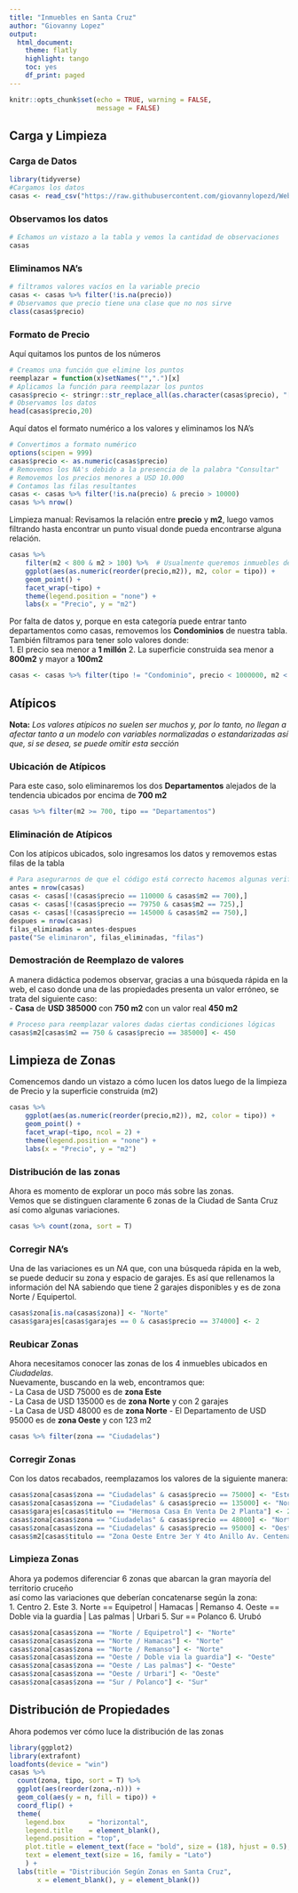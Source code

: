 ---
title: "Inmuebles en Santa Cruz"
author: "Giovanny Lopez"
output:
  html_document: 
    theme: flatly
    highlight: tango
    toc: yes
    df_print: paged
---

```{r setup, include=FALSE}
knitr::opts_chunk$set(echo = TRUE, warning = FALSE,
                      message = FALSE)
```

## Carga y Limpieza

### Carga de Datos
```{r}
library(tidyverse)
#Cargamos los datos
casas <- read_csv("https://raw.githubusercontent.com/giovannylopezd/Web-Scrapping/master/precios%20casas.csv")
```

### Observamos los datos
```{r}
# Echamos un vistazo a la tabla y vemos la cantidad de observaciones
casas
```

### Eliminamos NA's
```{r}
# filtramos valores vacíos en la variable precio 
casas <- casas %>% filter(!is.na(precio))
# Observamos que precio tiene una clase que no nos sirve
class(casas$precio)
```

### Formato de Precio
Aquí quitamos los puntos de los números
```{r}
# Creamos una función que elimine los puntos
reemplazar = function(x)setNames("",".")[x]
# Aplicamos la función para reemplazar los puntos
casas$precio <- stringr::str_replace_all(as.character(casas$precio), "[.]", reemplazar)
# Observamos los datos
head(casas$precio,20)
```

Aquí datos el formato numérico a los valores y eliminamos los NA's
```{r}
# Convertimos a formato numérico 
options(scipen = 999)
casas$precio <- as.numeric(casas$precio)
# Removemos los NA's debido a la presencia de la palabra "Consultar"
# Removemos los precios menores a USD 10.000
# Contamos las filas resultantes
casas <- casas %>% filter(!is.na(precio) & precio > 10000)
casas %>% nrow()
```

Limpieza manual:
Revisamos la relación entre **precio** y **m2**, luego vamos filtrando hasta encontrar un punto visual donde pueda encontrarse alguna relación.  
```{r}
casas %>%
    filter(m2 < 800 & m2 > 100) %>%  # Usualmente queremos inmuebles dentro de estos parámetros de superficie construida
    ggplot(aes(as.numeric(reorder(precio,m2)), m2, color = tipo)) +
    geom_point() +
    facet_wrap(~tipo) +
    theme(legend.position = "none") +
    labs(x = "Precio", y = "m2")
```

Por falta de datos y, porque en esta categoría puede entrar tanto departamentos como casas, removemos los **Condominios** de nuestra tabla.  
También filtramos para tener solo valores donde:  
1. El precio sea menor a **1 millón**
2. La superficie construida sea menor a **800m2** y mayor a **100m2**
```{r}
casas <- casas %>% filter(tipo != "Condominio", precio < 1000000, m2 < 800 & m2 > 100)
```


## Atípicos {.tabset .tabset-fade .tabset-pills}

**Nota:** *Los valores atípicos no suelen ser muchos y, por lo tanto, no llegan a afectar tanto a un modelo con variables normalizadas o estandarizadas así que, si se desea, se puede omitir esta sección*  

### Ubicación de Atípicos
Para este caso, solo eliminaremos los dos **Departamentos** alejados de la tendencia ubicados por encima de **700 m2**
```{r}
casas %>% filter(m2 >= 700, tipo == "Departamentos")
```


### Eliminación de Atípicos
Con los atípicos ubicados, solo ingresamos los datos y removemos estas filas de la tabla
```{r}
# Para asegurarnos de que el código está correcto hacemos algunas verificaciones
antes = nrow(casas)
casas <- casas[!(casas$precio == 110000 & casas$m2 == 700),]
casas <- casas[!(casas$precio == 79750 & casas$m2 == 725),]
casas <- casas[!(casas$precio == 145000 & casas$m2 == 750),]
despues = nrow(casas)
filas_eliminadas = antes-despues
paste("Se eliminaron", filas_eliminadas, "filas")
```


### Demostración de Reemplazo de valores
A manera didáctica podemos observar, gracias a una búsqueda rápida en la web, el caso donde una de las propiedades presenta un valor erróneo, se trata del siguiente caso:  
- **Casa** de **USD 385000** con **750 m2** con un valor real **450 m2**  
```{r}
# Proceso para reemplazar valores dadas ciertas condiciones lógicas
casas$m2[casas$m2 == 750 & casas$precio == 385000] <- 450
```


## Limpieza de Zonas {.tabset .tabset-fade .tabset-pills}  

Comencemos dando un vistazo a cómo lucen los datos luego de la limpieza de Precio y la superficie construida (m2)
```{r}
casas %>% 
    ggplot(aes(as.numeric(reorder(precio,m2)), m2, color = tipo)) +
    geom_point() +
    facet_wrap(~tipo, ncol = 2) +
    theme(legend.position = "none") +
    labs(x = "Precio", y = "m2")
```

### Distribución de las zonas

Ahora es momento de explorar un poco más sobre las zonas.  
Vemos que se distinguen claramente 6 zonas de la Ciudad de Santa Cruz así como algunas variaciones.
```{r}
casas %>% count(zona, sort = T)
```


### Corregir NA's

Una de las variaciones es un *NA* que, con una búsqueda rápida en la web, se puede deducir su zona y espacio de garajes.  Es así que rellenamos la información del NA sabiendo que tiene 2 garajes disponibles y es de zona Norte / Equipertol.
```{r}
casas$zona[is.na(casas$zona)] <- "Norte"
casas$garajes[casas$garajes == 0 & casas$precio == 374000] <- 2
```


### Reubicar Zonas

Ahora necesitamos conocer las zonas de los 4 inmuebles ubicados en *Ciudadelas*.  
Nuevamente, buscando en la web, encontramos que:  
- La Casa de USD 75000 es de **zona Este**  
- La Casa de USD 135000 es de **zona Norte** y con 2 garajes  
- La Casa de USD 48000 es de **zona Norte** 
- El Departamento de USD 95000 es de **zona Oeste** y con 123 m2
```{r}
casas %>% filter(zona == "Ciudadelas")
```


### Corregir Zonas

Con los datos recabados, reemplazamos los valores de la siguiente manera:
```{r}
casas$zona[casas$zona == "Ciudadelas" & casas$precio == 75000] <- "Este"
casas$zona[casas$zona == "Ciudadelas" & casas$precio == 135000] <- "Norte"
casas$garajes[casas$titulo == "Hermosa Casa En Venta De 2 Planta"] <- 2
casas$zona[casas$zona == "Ciudadelas" & casas$precio == 48000] <- "Norte"
casas$zona[casas$zona == "Ciudadelas" & casas$precio == 95000] <- "Oeste"
casas$m2[casas$titulo == "Zona Oeste Entre 3er Y 4to Anillo Av. Centenario"] <- 123
```


### Limpieza Zonas

Ahora ya podemos diferenciar 6 zonas que abarcan la gran mayoría del territorio cruceño  
así como las variaciones que deberían concatenarse según la zona:  
1. Centro
2. Este
3. Norte    ==    Equipetrol | Hamacas | Remanso
4. Oeste    ==    Doble via la guardia | Las palmas | Urbari
5. Sur      ==    Polanco
6. Urubó
```{r}
casas$zona[casas$zona == "Norte / Equipetrol"] <- "Norte"
casas$zona[casas$zona == "Norte / Hamacas"] <- "Norte"
casas$zona[casas$zona == "Norte / Remanso"] <- "Norte"
casas$zona[casas$zona == "Oeste / Doble via la guardia"] <- "Oeste"
casas$zona[casas$zona == "Oeste / Las palmas"] <- "Oeste"
casas$zona[casas$zona == "Oeste / Urbari"] <- "Oeste"
casas$zona[casas$zona == "Sur / Polanco"] <- "Sur"
```


## Distribución de Propiedades
Ahora podemos ver cómo luce la distribución de las zonas
```{r}
library(ggplot2)
library(extrafont)
loadfonts(device = "win")
casas %>%
  count(zona, tipo, sort = T) %>%
  ggplot(aes(reorder(zona,-n))) +
  geom_col(aes(y = n, fill = tipo)) +
  coord_flip() +
  theme(
    legend.box      = "horizontal",
    legend.title    = element_blank(),
    legend.position = "top",
    plot.title = element_text(face = "bold", size = (18), hjust = 0.5),
    text = element_text(size = 16, family = "Lato")
    ) +
  labs(title = "Distribución Según Zonas en Santa Cruz",
       x = element_blank(), y = element_blank())
```







